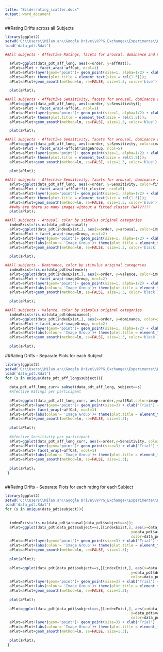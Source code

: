 ```yaml
---
title: "Bilderrating_scatter.docx"
output: word_document
---
```

##Rating Drifts across all Subjects
```r
library(ggplot2)
setwd('C:\\Users\\Milan.an\\Google Drive\\VPPG_Exchange\\Experimente\\PDT\\analysis\\scripts\\R\\plot_bilderratings\\')
load('data_pdt.Rdat')

##All subjects - Affective Ratings, facets for arousal, dominance and valence  

  aPlot=ggplot(data_pdt_aff_long, aes(x=order, y=affRat));
  aPlot=aPlot + facet_wrap(~affCat, ncol=1)
  aPlot=aPlot+layer(geom="point")+ geom_point(size=1, alpha=1/2) + xlab('Trial') + ylab('Affective Rating') + ggtitle(paste('All Subjects - Affective Ratings'));
  aPlot=aPlot+ theme(plot.title = element_text(size = rel(1.5)));
  aPlot=aPlot+geom_smooth(method=lm, se=FALSE, size=1.3, color='blue');
  
  plot(aPlot);

##All subjects - Affective Sensitivity, facets for arousal, dominance and valence
  aPlot=ggplot(data_pdt_aff_long, aes(x=order, y=Sensitivity));
  aPlot=aPlot + facet_wrap(~affCat, ncol=1)
  aPlot=aPlot+layer(geom="point")+ geom_point(size=1, alpha=1/2) + xlab('Trial') + ylab('Affective Sensitivity') + ggtitle(paste('All Subjects - Affective Sensitivity (rev. Indifference)'));
  aPlot=aPlot+ theme(plot.title = element_text(size = rel(1.5)));
  aPlot=aPlot+geom_smooth(method=lm, se=FALSE, size=1.3, color='blue');

  plot(aPlot);

##All subjects - Affective Sensitivity, facets for arousal, dominance and valence and stimulus original categories
  aPlot=ggplot(data_pdt_aff_long, aes(x=order, y=Sensitivity, color=imageGroup));
  aPlot=aPlot + facet_wrap(~affCat*imageGroup, ncol=5)
  aPlot=aPlot+layer(geom="point")+ geom_point(size=1, alpha=1/2) + xlab('Trial') + ylab('Affective Sensitivity') + ggtitle(paste('All Subjects - Affective Sensitivity (rev. Indifference)'));
  aPlot=aPlot+ theme(plot.title = element_text(size = rel(1.5)));
  aPlot=aPlot+geom_smooth(method=lm, se=FALSE, size=1.3, color='blue');
  
  plot(aPlot);

##All subjects - Affective Sensitivity, facets for arousal, dominance and valence and stimulus fitted categories
  aPlot=ggplot(data_pdt_aff_long, aes(x=order, y=Sensitivity, color=fit_cluster));
  aPlot=aPlot + facet_wrap(~affCat*fit_cluster, ncol=5)
  aPlot=aPlot+layer(geom="point")+ geom_point(size=1, alpha=1/2) + xlab('Trial') + ylab('Affective Sensitivity') + ggtitle(paste('All Subjects - Affective Sensitivity (rev. Indifference)'));
  aPlot=aPlot+ theme(plot.title = element_text(size = rel(1.5)));
  aPlot=aPlot+geom_smooth(method=lm, se=FALSE, size=1.3, color='blue');
  ##why are there so many images without a fitted cluster (NA)?????
  plot(aPlot);

##All subjects - Arousal, color by stimulus original categories
  indexExist=!is.na(data_pdt$arousal);
  aPlot=ggplot(data_pdt[indexExist,], aes(x=order, y=arousal, color=imageGroup));
  aPlot=aPlot + facet_wrap(~imageGroup, ncol=2)
  aPlot=aPlot+layer(geom="point")+ geom_point(size=1, alpha=1/2) + xlab('Trial') + ylab('Arousal') + ggtitle(paste('All Subjects - Arousal'));
  aPlot=aPlot+labs(colour= 'Image Group')+ theme(plot.title = element_text(size = rel(1.5)));
  aPlot=aPlot+geom_smooth(method=lm, se=FALSE, size=1.3, color='black');
  
  plot(aPlot);

##All subjects - Dominance, color by stimulus original categories
  indexExist=!is.na(data_pdt$valence);
  aPlot=ggplot(data_pdt[indexExist,], aes(x=order, y=valence, color=imageGroup));
  aPlot=aPlot + facet_wrap(~imageGroup, ncol=2)
  aPlot=aPlot+layer(geom="point")+ geom_point(size=1, alpha=1/2) + xlab('Trial') + ylab('Valence') + ggtitle(paste('All Subjects - valence'));
  aPlot=aPlot+labs(colour= 'Image Group')+ theme(plot.title = element_text(size = rel(1.5)));
  aPlot=aPlot+geom_smooth(method=lm, se=FALSE, size=1.3, color='black');
  
  plot(aPlot);

##All subjects - Valence, color by stimulus original categories
  indexExist=!is.na(data_pdt$dominance);
  aPlot=ggplot(data_pdt[indexExist,], aes(x=order, y=dominance, color=imageGroup));
  aPlot=aPlot + facet_wrap(~imageGroup, ncol=2)
  aPlot=aPlot+layer(geom="point")+ geom_point(size=1, alpha=1/2) + xlab('Trial') + ylab('Dominance') + ggtitle(paste('All Subjects - dominance'));
  aPlot=aPlot+labs(colour= 'Image Group')+ theme(plot.title = element_text(size = rel(1.5)));
  aPlot=aPlot+geom_smooth(method=lm, se=FALSE, size=1.3, color='black');
  
  plot(aPlot);


```

##Rating Drifts - Separate Plots for each Subject


```r
library(ggplot2)
setwd('C:\\Users\\Milan.an\\Google Drive\\VPPG_Exchange\\Experimente\\PDT\\analysis\\scripts\\R\\plot_bilderratings\\')
load('data_pdt.Rdat')
for (s in unique(data_pdt_aff_long$subject)){
  
  data_pdt_aff_long_curr= subset(data_pdt_aff_long, subject==s)
  #Afective Ratings per participant
  
  aPlot=ggplot(data_pdt_aff_long_curr, aes(x=order,y=affRat,color=imageGroup));
  aPlot=aPlot+layer(geom="point")+ geom_point(size=3) + xlab('Trial') + ylab('Rating') + ggtitle(paste(s,'- Affective Rating'));
  aPlot=aPlot+ facet_wrap(~affCat, ncol=1)
  aPlot=aPlot+labs(colour= 'Image Group')+ theme(plot.title = element_text(size = rel(1.5)));
  aPlot=aPlot+geom_smooth(method=lm, se=FALSE, size=1.3);
  
  plot(aPlot);
  
  #Afective Sensitivity per participant
  aPlot=ggplot(data_pdt_aff_long_curr, aes(x=order,y=Sensitivity, color=imageGroup));
  aPlot=aPlot+layer(geom="point")+ geom_point(size=3) + xlab('Trial') + ylab('Sensitivity') + ggtitle(paste(s,'- Affective Sensitivity (rev. Indifference)'));
  aPlot=aPlot+ facet_wrap(~affCat, ncol=1)
  aPlot=aPlot+labs(colour= 'Image Group')+ theme(plot.title = element_text(size = rel(1.5)));
  aPlot=aPlot+geom_smooth(method=lm, se=FALSE, size=1.3);
  
  plot(aPlot);
 }
  
```

##Rating Drifts - Separate Plots for each rating for each Subject 

```r
library(ggplot2)
setwd('C:\\Users\\Milan.an\\Google Drive\\VPPG_Exchange\\Experimente\\PDT\\analysis\\scripts\\R\\plot_bilderratings\\')
load('data_pdt.Rdat')
for (s in unique(data_pdt$subject)){
  
  
  indexExist=!is.na(data_pdt$arousal[data_pdt$subject==s]);
  aPlot=ggplot(data_pdt[data_pdt$subject==s,][indexExist,], aes(x=data_pdt$order[data_pdt$subject==s][indexExist],
                                                          y=data_pdt$arousal[data_pdt$subject==s][indexExist], 
                                                          color=data_pdt$imageGroup[data_pdt$subject==s][indexExist]));
  aPlot=aPlot+layer(geom="point")+ geom_point(size=3) + xlab('Trial') + ylab('Arousal') + ggtitle(paste(s,'- Arousal'));
  aPlot=aPlot+labs(colour= 'Image Group')+ theme(plot.title = element_text(size = rel(1.5)));
  aPlot=aPlot+geom_smooth(method=lm, se=FALSE, size=1.3);
  
  plot(aPlot);
  
  aPlot=ggplot(data_pdt[data_pdt$subject==s,][indexExist,], aes(x=data_pdt$order[data_pdt$subject==s][indexExist],
                                                          y=data_pdt$dominance[data_pdt$subject==s][indexExist], 
                                                          color=data_pdt$imageGroup[data_pdt$subject==s][indexExist]));
  aPlot=aPlot+layer(geom="point")+ geom_point(size=3) + xlab('Trial') + ylab('dominance') + ggtitle(paste(s,'- Dominance'));
  aPlot=aPlot+labs(colour= 'Image Group')+ theme(plot.title = element_text(size = rel(1.5)));
  aPlot=aPlot+geom_smooth(method=lm, se=FALSE, size=1.3);
  
  plot(aPlot);
  
  aPlot=ggplot(data_pdt[data_pdt$subject==s,][indexExist,], aes(x=data_pdt$order[data_pdt$subject==s][indexExist],
                                                          y=data_pdt$valence[data_pdt$subject==s][indexExist], 
                                                          color=data_pdt$imageGroup[data_pdt$subject==s][indexExist]));
  aPlot=aPlot+layer(geom="point")+ geom_point(size=3) + xlab('Trial') + ylab('valence') + ggtitle(paste(s,'- Valence'));
  aPlot=aPlot+labs(colour= 'Image Group')+ theme(plot.title = element_text(size = rel(1.5)));
  aPlot=aPlot+geom_smooth(method=lm, se=FALSE, size=1.3);
  
  plot(aPlot);
 }
  
```

